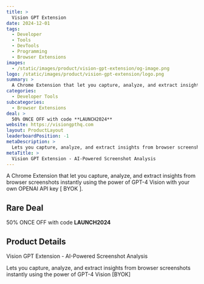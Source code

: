 ```yaml
---
title: >
  Vision GPT Extension
date: 2024-12-01
tags:
  - Developer
  - Tools
  - DevTools
  - Programming
  - Browser Extensions
images:
  - /static/images/product/vision-gpt-extension/og-image.png
logo: /static/images/product/vision-gpt-extension/logo.png
summary: >
  A Chrome Extension that let you capture, analyze, and extract insights from browser screenshots instantly using the power of GPT-4 Vision with your own OPENAI API key [ BYOK ].
categories:
  - Developer Tools
subcategories:
  - Browser Extensions
deal: >
  50% ONCE OFF with code **LAUNCH2024**
website: https://visiongpthq.com
layout: ProductLayout
leaderboardPosition: -1
metaDescription: >
  Lets you capture, analyze, and extract insights from browser screenshots instantly using the power of GPT-4 Vision [BYOK]
metaTitle: >
  Vision GPT Extension - AI-Powered Screenshot Analysis
---
```

A Chrome Extension that let you capture, analyze, and extract insights from browser screenshots instantly using the power of GPT-4 Vision with your own OPENAI API key [ BYOK ].

## Rare Deal

50% ONCE OFF with code **LAUNCH2024**

## Product Details

Vision GPT Extension - AI-Powered Screenshot Analysis

Lets you capture, analyze, and extract insights from browser screenshots instantly using the power of GPT-4 Vision [BYOK]
